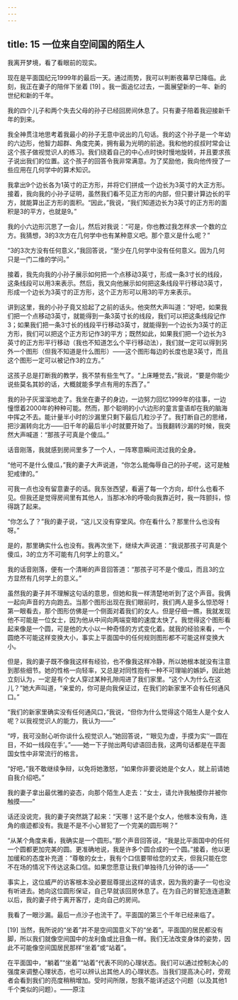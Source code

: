 ```yaml
---
---
---
```

title: 15 一位来自空间国的陌生人
---




我离开梦境，看了看眼前的现实。

现在是平面国纪元1999年的最后一天。通过雨势，我可以判断夜幕早已降临。此刻，我正在妻子的陪伴下坐着 [19] 。我一面追忆过去，一面展望新的一年、新的世纪和新的千年。

我的四个儿子和两个失去父母的孙子已经回房间休息了。只有妻子陪着我迎接新千年的到来。

我全神贯注地思考着我最小的孙子无意中说出的几句话。我的这个孙子是一个年幼的六边形，他智力超群、角度完美，拥有最为光明的前途。我和他的叔叔时常会让这个孩子做视觉识人的练习。我们绕着自己的中心点时快时慢地旋转，并且要求孩子说出我们的位置。这个孩子的回答令我非常满意。为了奖励他，我向他传授了一些应用在几何学中的算术知识。

我拿出9个边长各为1英寸的正方形，并将它们拼成一个边长为3英寸的大正方形。接着，我向我的小孙子证明，虽然我们看不见正方形的内部，但只要计算边长的平方，就能算出正方形的面积。“因此，”我说，“我们知道边长为3英寸的正方形的面积是3的平方，也就是9。”

我的小六边形沉思了一会儿，然后对我说：“可是，你也教过我怎样求一个数的立方。我猜想，3的3次方在几何学中也有某种意义吧。那个意义是什么呢？”

“3的3次方没有任何意义，”我回答说，“至少在几何学中没有任何意义。因为几何只是一门二维的学问。”

接着，我先向我的小孙子展示如何把一个点移动3英寸，形成一条3寸长的线段，这条线段可以用3来表示。然后，我又向他展示如何把这条线段平行移动3英寸，形成一个边长为3英寸的正方形，这个正方形可以用3的平方来表示。

讲到这里，我的小孙子竟又拾起了之前的话头。他突然大声叫道：“好吧，如果我们把一个点移动3英寸，就能得到一条3英寸长的线段，我们可以把这条线段记作3；如果我们把一条3寸长的线段平行移动3英寸，就能得到一个边长为3英寸的正方形，我们可以把这个正方形记作3的平方；既然如此，如果我们把一个边长为3英寸的正方形平行移动（我也不知道怎么个平行移动法），我们就一定可以得到另外一个图形（但我不知道是什么图形）——这个图形每边的长度也是3英寸，而且这个图形一定可以被记作3的立方。”

这孩子总是打断我的教学，我不禁有些生气了。“上床睡觉去，”我说，“要是你能少说些莫名其妙的话，大概就能多学点有用的东西了。”

我的孙子灰溜溜地走了。我坐在妻子的身边，一边努力回忆1999年的往事，一边憧憬着2000年的种种可能。然而，那个聪明的小六边形的童言童语却在我的脑海中挥之不去。能计量半小时的沙漏里只剩下最后几粒沙子了。我打断自己的思绪，把沙漏转向北方——旧千年的最后半小时就要开始了。当我翻转沙漏的时候，我突然大声喊道：“那孩子可真是个傻瓜。”

话音刚落，我就感到房间里多了一个人，一阵寒意瞬间流过我的全身。

“他可不是什么傻瓜，”我的妻子大声说道，“你怎么能侮辱自己的孙子呢，这可是触犯戒律的。”

可我一点也没有留意妻子的话。我东张西望，看遍了每一个方向，却什么也看不见。但我还是觉得房间里有其他人，当那冰冷的呼吸向我靠近时，我一阵颤抖，惊得跳了起来。

“你怎么了？”我的妻子说，“这儿又没有穿堂风。你在看什么？那里什么也没有呀。”

是的，那里确实什么也没有。我再次坐下，继续大声说道：“我说那孩子可真是个傻瓜，3的立方不可能有几何学上的意义。”

我的话音刚落，便有一个清晰的声音回答道：“那孩子可不是个傻瓜，而且3的立方显然有几何学上的意义。”

虽然我的妻子并不理解这句话的意思，但她和我一样清楚地听到了这个声音。我俩一起向声音的方向跑去。当那个图形出现在我们眼前时，我们两人是多么惊恐呀！第一眼看去，那个图形仿佛是一个侧面对着我们的女人。但是仔细一瞧，我就发现他不可能是一位女士，因为他从中间向两端变暗的速度太快了。我觉得这个图形看起来像是一个圆，可是他的大小以一种奇怪的方式变化着。就我的经验来看，一个圆绝不可能这样变换大小，事实上平面国中的任何规则图形都不可能这样变换大小。

但是，我的妻子既不像我这样有经验，也不像我这样冷静，所以她根本就没有注意到那些细节。她的性格一向轻率，又总是对同性抱有一种不可理喻的嫉妒，因此她立刻认为，一定是有个女人穿过某种孔隙闯进了我们家里。“这个人为什么在这儿？”她大声叫道，“亲爱的，你可是向我保证过，在我们的新家里不会有任何通风口。”

“我们的新家里确实没有任何通风口，”我说，“但你为什么觉得这个陌生人是个女人呢？以我视觉识人的能力，我认为——”

“哼，我可没耐心听你谈什么视觉识人。”她回答说，“‘眼见为虚，手摸为实’‘一圆在目，不如一线段在手’。”——她一下子抛出两句谚语回击我，这两句话都是在平面国女性中非常流行的格言。

“好吧，”我不敢继续争辩，以免将她激怒，“如果你非要说她是个女人，就上前请她自我介绍吧。”

我的妻子拿出最优雅的姿态，向那个陌生人走去：“女士，请允许我触摸你并被你触摸——”

话还没说完，我的妻子突然跳了起来：“天哪！这不是个女人，他根本没有角，连角的痕迹都没有。我是不是不小心冒犯了一个完美的圆形啊？”

“从某个角度来看，我确实是一个圆形。”那个声音回答说，“我是比平面国中的任何一个圆都更加完美的圆。更准确地说，我是许多个圆合成的一个圆。”接着，他以更加缓和的态度补充道：“尊敬的女士，我有个口信要带给您的丈夫，但我只能在您不在场的情况下传达这条口信。如果您愿意让我们单独待几分钟的话——”

事实上，这位威严的访客根本没必要屈尊提出这样的请求，因为我的妻子一句也没有听进去。她向这位圆形保证，自己早就该回房休息了。在为自己的冒犯连连道歉以后，我的妻子终于离开客厅，走向自己的房间。

我看了一眼沙漏。最后一点沙子也流干了。平面国的第三个千年已经来临了。

[19] 当然，我所说的“坐着”并不是空间国意义下的“坐着”。平面国的居民都没有脚，所以我们就像空间国中的龙利鱼或比目鱼一样。我们无法改变身体的姿势，因此不可能像空间国居民那样“坐着”或“站着”。

在平面国中，“躺着”“坐着”“站着”代表不同的心理状态。我们可以通过控制决心的强度来调整心理状态，也可以辨认出其他人的心理状态。当我们提高决心时，旁观者会看到我们的亮度稍稍增加。受时间所限，恕我不能详述这个问题（以及其他1千个类似的问题）。——原注